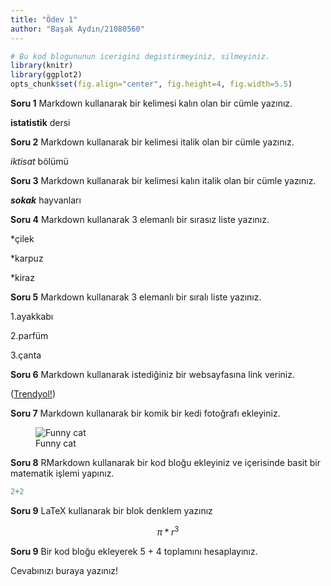 ```yaml
---
title: "Ödev 1"
author: "Başak Aydın/21080560"
---
```


```r
# Bu kod blogununun icerigini degistirmeyiniz, silmeyiniz.
library(knitr)
library(ggplot2)
opts_chunk$set(fig.align="center", fig.height=4, fig.width=5.5)
```

**Soru 1** Markdown kullanarak bir kelimesi kalın olan bir cümle yazınız.

**istatistik** dersi


**Soru 2** Markdown kullanarak bir kelimesi italik olan bir cümle yazınız.

_iktisat_ bölümü

**Soru 3** Markdown kullanarak bir kelimesi kalın italik olan bir cümle yazınız.

**_sokak_** hayvanları

**Soru 4** Markdown kullanarak 3 elemanlı bir sırasız liste yazınız.

*çilek 

*karpuz 

*kiraz 

**Soru 5** Markdown kullanarak 3 elemanlı bir sıralı liste yazınız.

1.ayakkabı

2.parfüm

3.çanta

**Soru 6** Markdown kullanarak istediğiniz bir websayfasına link veriniz.

 ([Trendyol!](http://www.trendyol.com/))


**Soru 7** Markdown kullanarak bir komik bir kedi fotoğrafı ekleyiniz.

![Funny cat](https://i.pinimg.com/564x/02/d3/ae/02d3ae22f2a99d86b28e582ffcb08244.jpg)

**Soru 8** RMarkdown kullanarak bir kod bloğu ekleyiniz ve içerisinde basit bir matematik işlemi yapınız.


```r
2+2

```

**Soru 9** LaTeX kullanarak bir blok denklem yazınız

$$
\pi*r^{3}
$$

**Soru 9** Bir kod bloğu ekleyerek 5 + 4 toplamını hesaplayınız.

Cevabınızı buraya yazınız!
